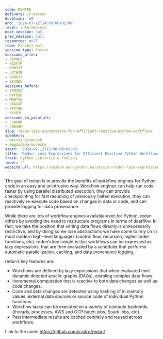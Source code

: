 ```yaml
---
code: KVNTFE
delivery: in-person
duration: '60'
end: '2024-07-12T14:00:00+02:00'
level: intermediate
next_session: null
prev_session: null
resources: null
room: Exhibit Hall
session_type: Poster
sessions_after:
- 8FKHES
- HZSGYK
- KDH3J3
- LXYWXR
- QS8KJY
- ZXXDBV
sessions_before:
- 7XMZGV
- 9VFEQE
- MAHYVG
- QZAG8P
- XPXYWD
- XYXR3L
sessions_in_parallel:
- JJAKNR
- JRGVQM
slug: redun-lazy-expressions-for-efficient-reactive-python-workflows
speakers:
- maciej-szymczak
- magdalena-borecka
start: '2024-07-12T13:00:00+02:00'
title: 'Redun: Lazy Expressions for Efficient Reactive Python Workflows'
track: Python Libraries & Tooling
tweet: ''
website_url: https://ep2024.europython.eu/session/redun-lazy-expressions-for-efficient-reactive-python-workflows
---
```


The goal of redun is to provide the benefits of workflow engines for Python code in an easy and unintrusive way. Workflow engines can help run code faster by using parallel distributed execution, they can provide checkpointing for fast resuming of previously halted execution, they can reactively re-execute code based on changes in data or code, and can provide logging for data provenance.

While there are lots of workflow engines available even for Python, redun differs by avoiding the need to restructure programs in terms of dataflow. In fact, we take the position that writing data flows directly is unnecessarily restrictive, and by doing so we lose abstractions we have come to rely on in most modern high-level languages (control flow, recursion, higher order functions, etc). redun’s key insight is that workflows can be expressed as lazy expressions, that are then evaluated by a scheduler that performs automatic parallelization, caching, and data provenance logging.

redun’s key features are:
- Workflows are defined by lazy expressions that when evaluated emit dynamic directed acyclic graphs (DAGs), enabling complex data flows.
- Incremental computation that is reactive to both data changes as well as code changes.
- Code and data changes are detected using hashing of in memory values, external data sources or source code of individual Python functions.
- Workflow tasks can be executed on a variety of compute backends. (threads, processes, AWS and GCP batch jobs, Spark jobs, etc).
- Past intermediate results are cached centrally and reused across workflows.

Link to the code: https://github.com/insitro/redun/
